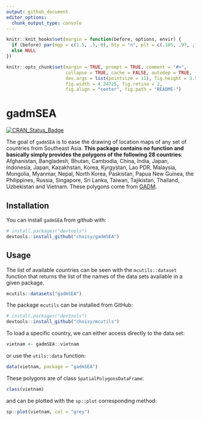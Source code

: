 ```yaml
---
output: github_document
editor_options: 
  chunk_output_type: console
---
```


<!-- README.md is generated from README.Rmd. Please edit that file -->

```r
knitr::knit_hooks$set(margin = function(before, options, envir) {
  if (before) par(mgp = c(1.5, .5, 0), bty = "n", plt = c(.105, .97, .13, .97))
  else NULL
})

knitr::opts_chunk$set(margin = TRUE, prompt = TRUE, comment = "#>",
                      collapse = TRUE, cache = FALSE, autodep = TRUE,
                      dev.args = list(pointsize = 11), fig.height = 3.5,
                      fig.width = 4.24725, fig.retina = 2,
                      fig.align = "center", fig.path = "README-")
```

# gadmSEA

[![CRAN_Status_Badge](http://www.r-pkg.org/badges/version/gadmSEA)](https://cran.r-project.org/package=gadmSEA)

The goal of `gadmSEA` is to ease the drawing of location maps of any set of
countries from Southeast Asia. **This package contains no function and 
basically simply provides the polygons of the following 28 countries**:
Afghanistan, Bangladesh, Bhutan, Cambodia, China, India, Japan, Indonesia,
Japan, Kazakhstan, Korea, Kyrgystan, Lao PDR, Malaysia, Mongolia, Myanmar,
Nepal, North Korea, Paskistan, Papua New Guinea, the Philippines, Russia, 
Singapore, Sri Lanka, Taiwan, Tajikistan, Thailand, Uzbekistan and Vietnam. 
These polygons come from [GADM](http://www.gadm.org).


## Installation

You can install `gadmSEA` from github with:

```r
# install.packages("devtools")
devtools::install_github("choisy/gadmSEA")
```


## Usage

The list of available countries can be seen with the `mcutils::dataset`
function that returns the list of the names of the data sets available in a 
given package.

```r
mcutils::datasets("gadmSEA")
```

The package `mcutils` can be installed from GitHub:

```r
# install.packages("devtools")
devtools::install_github("choisy/mcutils")
```

To load a specific country, we can either access directly to the data set:

```r
vietnam <- gadmSEA::vietnam
```

or use the `utils::data` function:

```r
data(vietnam, package = "gadmSEA")
```

These polygons are of class `SpatialPolygonsDataFrame`:

```r
class(vietnam)
```

and can be plotted with the `sp::plot` corresponding method:

```r
sp::plot(vietnam, col = "grey")
```

